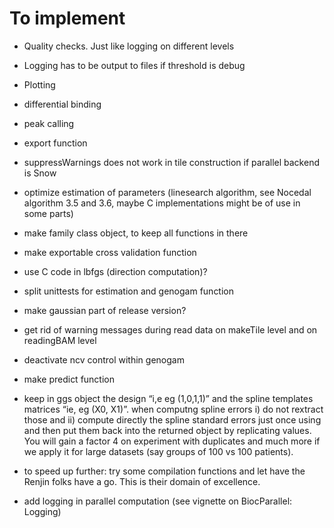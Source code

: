 # To implement

- Quality checks. Just like logging on different levels
- Logging has to be output to files if threshold is debug
- Plotting
- differential binding
- peak calling
- export function
- suppressWarnings does not work in tile construction if parallel backend is Snow
- optimize estimation of parameters (linesearch algorithm, see Nocedal algorithm 3.5 and 3.6, maybe C implementations might be of use in some parts)
- make family class object, to keep all functions in there
- make exportable cross validation function
- use C code in lbfgs (direction computation)?
- split unittests for estimation and genogam function
- make gaussian part of release version?
- get rid of warning messages during read data on makeTile level and on readingBAM level
- deactivate ncv control within genogam
- make predict function
- keep in ggs object the design "i,e eg  (1,0,1,1)" and the spline templates matrices "ie, eg (X0, X1)".
when computng spline errors i) do not rextract those and ii) compute directly the spline standard errors just once using and then put them back into the returned object by replicating values. You will gain a factor 4 on experiment with duplicates and much more if we apply it for large datasets (say groups of 100 vs 100 patients).

- to speed up further: try some compilation functions and let have the Renjin folks have a go. This is their domain of excellence.

- add logging in parallel computation (see vignette on BiocParallel: Logging)
